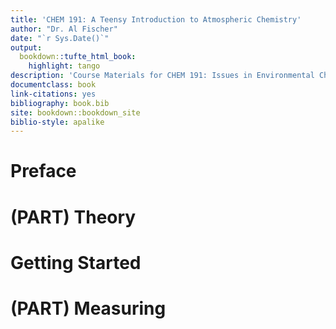```yaml
--- 
title: 'CHEM 191: A Teensy Introduction to Atmospheric Chemistry'
author: "Dr. Al Fischer"
date: "`r Sys.Date()`"
output:
  bookdown::tufte_html_book: 
    highlight: tango
description: 'Course Materials for CHEM 191: Issues in Environmental Chemistry'
documentclass: book
link-citations: yes
bibliography: book.bib
site: bookdown::bookdown_site
biblio-style: apalike
---
```


# Preface {-}

# (PART) Theory {-}

# Getting Started

# (PART) Measuring {-}
